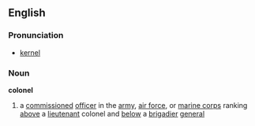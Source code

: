 ==English==
===Pronunciation===
* [[kernel]]

===Noun===
'''colonel'''

#a [[commissioned]] [[officer]] in the [[army]], [[air force]], or [[marine corps]] ranking [[above]] a [[lieutenant]] colonel and [[below]] a [[brigadier]] [[general]]